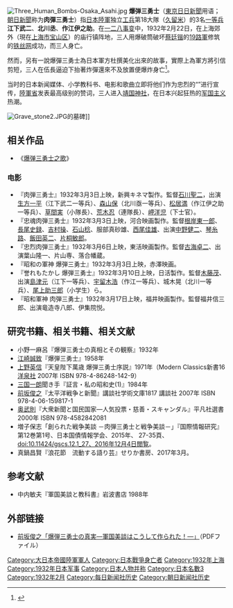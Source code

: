 [[File:Three_Human_Bombs-Osaka_Asahi.jpg|thumb]]
'''爆弹三勇士'''（[[東京日日新聞|東京日日新聞]]用语；[[朝日新聞|朝日新聞]]称为'''肉彈三勇士'''）指[[大日本帝国陸軍|日本陸軍]]独立[[工兵|工兵]]第18大隊（[[久留米市|久留米]]）的3名[[一等兵|一等兵]]'''江下武二'''、'''北川丞'''、'''作江伊之助'''。在[[一二八事变|一二八事变]]中，1932年2月22日，在上海郊外（現在[[上海市|上海市]][[宝山区_(上海市)|宝山区]]）的庙行镇阵地，三人用爆破筒破坏[[蔡廷锴|蔡廷锴]]的[[19路軍|19路軍]]修筑的[[铁丝网|铁丝网]]成功，而三人身亡。

然而，另有一說爆彈三勇士為日本軍方杜撰美化出來的故事，實際上為軍方將引信剪短，三人在伍長逼迫下抬著炸彈還來不及放置便爆炸身亡<ref>{{cite news|date=2020-05-25|title=国民的英雄になった「爆弾三勇士」　“作られた美談”の真相|author=青山英子|newspaper=西日本新聞|url=https://www.nishinippon.co.jp/item/n/609845/|accessdate=2021-02-18|ref=""|archive-date=2021-04-11|archive-url=https://web.archive.org/web/20210411204800/https://www.nishinippon.co.jp/item/n/609845/|dead-url=no}}</ref>。

当时的日本新闻媒体、小学教科书、电影和歌曲立即将他们作为忠烈的“{{link-ja|軍神|軍神}}”进行宣传，[[陸軍省|陸軍省]]发表最高级别的赞词，三人进入[[靖国神社|靖国神社]]，在日本兴起狂热的[[军国主义|军国主义]]热潮。

[[Image:Grave_stone2.JPG|thumb]]的墓碑]]

== 相关作品 ==
* 《[[爆弹三勇士之歌|爆弹三勇士之歌]]》

=== 电影 ===
*『肉弾三勇士』1932年3月3日上映，新興キネマ製作。監督[[石川聖二|石川聖二]]，出演[[生方壮児|生方一平]]（江下武二一等兵）、[[森山保|森山保]]（北川亟一等兵）、[[松居満|松居満]]（作江伊之助一等兵）、[[草間実|草間実]]（小隊長）、[[荒木忍|荒木忍]]（連隊長）、[[岬洋児|岬洋児]]（下士官）。
*『忠魂肉弾三勇士』1932年3月3日上映，河合映画製作。監督[[根岸東一郎|根岸東一郎]]、[[長尾史録|長尾史録]]、[[吉村操|吉村操]]、[[石山稔|石山稔]]、服部真砂雄、[[西尾佳雄|西尾佳雄]]、出演[[中野健二|中野健二]]、[[琴糸路|琴糸路]]、[[飯田英一|飯田英二]]、[[片桐敏郎|片桐敏郎]]。
*『忠烈肉弾三勇士』1932年3月6日上映，東活映画製作。監督[[古海卓二|古海卓二]]、出演葉山隆一、片山専、落合幡蔵。
*『昭和の軍神 爆弾三勇士』1932年3月3日上映，赤澤映画。
*『誉れもたかし 爆弾三勇士』1932年3月10日上映，日活製作。監督[[木藤茂|木藤茂]]、出演[[佐分利信|島津元]]（江下一等兵）、[[宇留木浩|宇留木浩]]（作江一等兵）、城木晃（北川一等兵）、[[片岡栄二郎|尾上助三郎]]（小学生）ら。
*『昭和軍神 肉弾三勇士』1932年3月17日上映，福井映画製作。監督福井信三郎、出演竜造寺八郎、伊集院悦。

== 研究书籍、相关书籍、相关文献 ==
* 小野一麻呂『爆弾三勇士の真相とその観察』1932年
* [[江崎誠致|江崎誠致]]『爆弾三勇士』1958年
* [[上野英信|上野英信]]『天皇陛下萬歳 爆弾三勇士序説』1971年（Modern Classics新書16 [[洋泉社|洋泉社]] 2007年 ISBN 978-4-86248-142-9）
* [[三国一朗|三国一朗]]聞き手『証言・私の昭和史(1)』1984年
* [[前坂俊之|前坂俊之]]『太平洋戦争と新聞』講談社学術文庫1817 講談社 2007年 ISBN 978-4-06-159817-1
* [[奥武則|奥武則]]『大衆新聞と国民国家―人気投票・慈善・スキャンダル』平凡社選書 2000年 ISBN 978-4582842081
*増子保志「創られた戦争美談 －肉弾三勇士と戦争美談－」『国際情報研究』第12巻第1号、日本国債情報学会、2015年、 27-35頁、 doi:10.11424/gscs.12.1_27、2016年12月4日閲覧。
*真鍋昌賢『浪花節　流動する語り芸』せりか書房、2017年3月。

== 参考文献 ==
{{Reflist}}
* 中内敏夫『軍国美談と教科書』岩波書店 1988年
{{Reflist}}

== 外部链接 ==
* [https://web.archive.org/web/20121225015828/http://maechan.sakura.ne.jp/war/data/hhkn/11.pdf 前坂俊之「爆弾三勇士の真実―軍国美談はこうして作られた！―」]（PDFファイル）

{{DEFAULTSORT:B}}
[[Category:大日本帝國陸軍軍人|Category:大日本帝國陸軍軍人]]
[[Category:日本戰爭身亡者|Category:日本戰爭身亡者]]
[[Category:1932年上海|Category:1932年上海]]
[[Category:1932年日本军事|Category:1932年日本军事]]
[[Category:日本人物并称|Category:日本人物并称]]
[[Category:日本名數3|Category:日本名數3]]
[[Category:1932年2月|Category:1932年2月]]
[[Category:每日新闻社历史|Category:每日新闻社历史]]
[[Category:朝日新闻社历史|Category:朝日新闻社历史]]